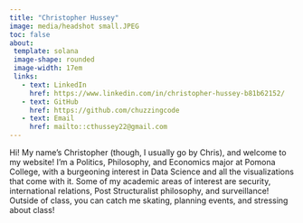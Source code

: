 ```yaml
---
title: "Christopher Hussey"
image: media/headshot small.JPEG
toc: false
about:
 template: solana
 image-shape: rounded
 image-width: 17em
 links:
   - text: LinkedIn
     href: https://www.linkedin.com/in/christopher-hussey-b81b62152/
   - text: GitHub
     href: https://github.com/chuzzingcode
   - text: Email
     href: mailto::cthussey22@gmail.com
---
```


Hi! My name's Christopher (though, I usually go by Chris), and welcome to my website! I'm a Politics, Philosophy, and Economics major at Pomona College, with a burgeoning interest in Data Science and all the visualizations that come with it. Some of my academic areas of interest are security, international relations, Post Structuralist philosophy, and surveillance! Outside of class, you can catch me skating, planning events, and stressing about class!
